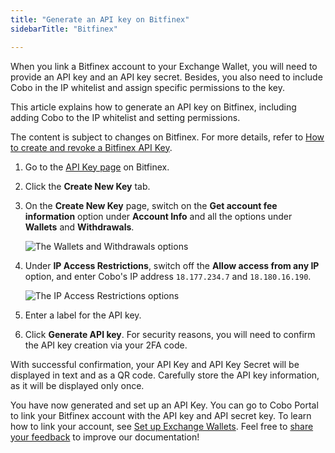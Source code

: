 ```yaml
---
title: "Generate an API key on Bitfinex"
sidebarTitle: "Bitfinex"

---
```


When you link a Bitfinex account to your Exchange Wallet, you will need to provide an API key and an API key secret. Besides, you also need to include Cobo in the IP whitelist and assign specific permissions to the key.

This article explains how to generate an API key on Bitfinex, including adding Cobo to the IP whitelist and setting permissions.

<Note>The content is subject to changes on Bitfinex. For more details, refer to <a href="https://support.bitfinex.com/hc/en-us/articles/115003363429-How-to-create-and-revoke-a-Bitfinex-API-Key">How to create and revoke a Bitfinex API Key</a>.</Note>

1. Go to the [API Key page](https://setting.bitfinex.com/api) on Bitfinex.
2. Click the **Create New Key** tab.
3. On the **Create New Key** page, switch on the **Get account fee information** option under **Account Info** and all the options under **Wallets** and **Withdrawals**.

    <img src="/en/images/exchange-wallet/bitfinex_permissions.png" className="screenshot_full_screen" alt="The Wallets and Withdrawals options" />

4. Under **IP Access Restrictions**, switch off the **Allow access from any IP** option, and enter Cobo's IP address `18.177.234.7` and `18.180.16.190`.

    <img src="/en/images/exchange-wallet/bitfinex_ip.png" className="screenshot_full_screen" alt="The IP Access Restrictions options" />

5. Enter a label for the API key.
6. Click **Generate API key**.
    <Note>For security reasons, you will need to confirm the API key creation via your 2FA code.</Note>

With successful confirmation, your API Key and API Key Secret will be displayed in text and as a QR code. Carefully store the API key information, as it will be displayed only once.

You have now generated and set up an API Key. You can go to Cobo Portal to link your Bitfinex account with the API key and API secret key. To learn how to link your account, see [Set up Exchange Wallets](/en/portal/exchange-wallets/set-up). 
<Tip>Feel free to [share your feedback](https://forms.zohopublic.com/cobo/form/DocumentFeedbackForm/formperma/QvLOhxJv1_JMsJ-1dleZ8Itb_7rzN-LtgvsDdxosoVI?referrername=manuals) to improve our documentation!</Tip>